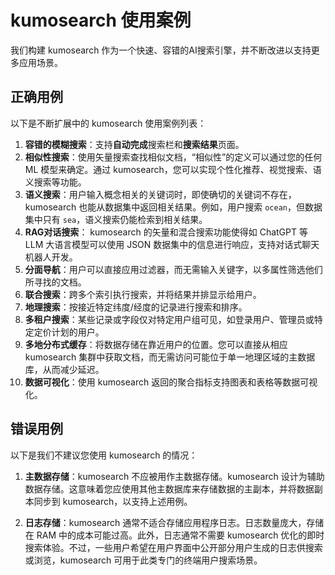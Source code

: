 # kumosearch 使用案例

我们构建 kumosearch 作为一个快速、容错的AI搜索引擎，并不断改进以支持更多应用场景。

## 正确用例

以下是不断扩展中的 kumosearch 使用案例列表：

1. **容错的模糊搜索**：支持**自动完成**搜索栏和**搜索结果**页面。
2. **相似性搜索**：使用矢量搜索查找相似文档，“相似性”的定义可以通过您的任何 ML 模型来确定。通过 kumosearch，您可以实现个性化推荐、视觉搜索、语义搜索等功能。
3. **语义搜索**：用户输入概念相关的关键词时，即使确切的关键词不存在，kumosearch 也能从数据集中返回相关结果。例如，用户搜索 `ocean`，但数据集中只有 `sea`，语义搜索仍能检索到相关结果。
4. **RAG对话搜索**： kumosearch 的矢量和混合搜索功能使得如 ChatGPT 等 LLM 大语言模型可以使用 JSON 数据集中的信息进行响应，支持对话式聊天机器人开发。
5. **分面导航**：用户可以直接应用过滤器，而无需输入关键字，以多属性筛选他们所寻找的文档。
6. **联合搜索**：跨多个索引执行搜索，并将结果并排显示给用户。
7. **地理搜索**：按接近特定纬度/经度的记录进行搜索和排序。
8. **多租户搜索**：某些记录或字段仅对特定用户组可见，如登录用户、管理员或特定定价计划的用户。
9. **多地分布式缓存**：将数据存储在靠近用户的位置。您可以直接从相应 kumosearch 集群中获取文档，而无需访问可能位于单一地理区域的主数据库，从而减少延迟。
10. **数据可视化**：使用 kumosearch 返回的聚合指标支持图表和表格等数据可视化。

## 错误用例

以下是我们不建议您使用 kumosearch 的情况：

1. **主数据存储**：kumosearch 不应被用作主数据存储。kumosearch 设计为辅助数据存储。这意味着您应使用其他主数据库来存储数据的主副本，并将数据副本同步到 kumosearch，以支持上述用例。

2. **日志存储**：kumosearch 通常不适合存储应用程序日志。日志数量庞大，存储在 RAM 中的成本可能过高。此外，日志通常不需要 kumosearch 优化的即时搜索体验。不过，一些用户希望在用户界面中公开部分用户生成的日志供搜索或浏览，kumosearch 可用于此类专门的终端用户搜索场景。